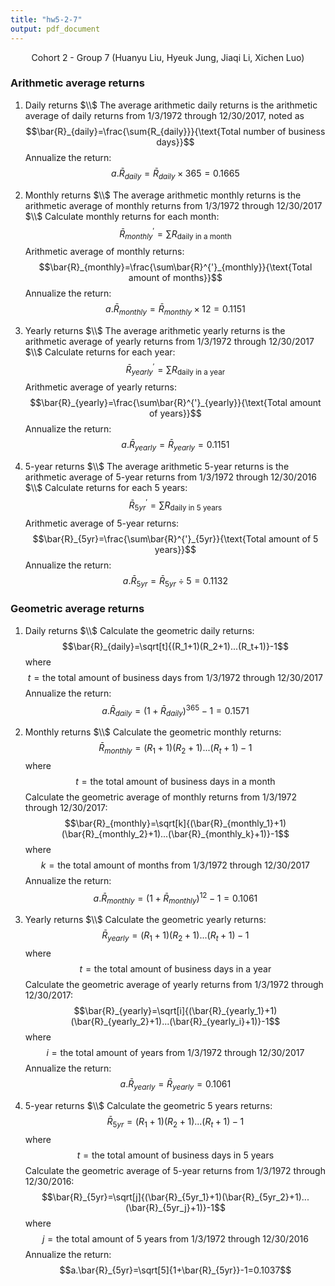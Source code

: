 ```yaml
---
title: "hw5-2-7"
output: pdf_document
---
```


$$\text{Cohort 2 - Group 7 (Huanyu Liu, Hyeuk Jung, Jiaqi Li, Xichen Luo)}$$

### Arithmetic average returns

1. Daily returns
$\\$
The average arithmetic daily returns is the arithmetic average of daily returns from 1/3/1972 through 12/30/2017, noted as 
$$\bar{R}_{daily}=\frac{\sum{R_{daily}}}{\text{Total number of business days}}$$
Annualize the return:
$$a.\bar{R}_{daily}=\bar{R}_{daily} \times 365=0.1665$$

2. Monthly returns
$\\$
The average arithmetic monthly returns is the arithmetic average of monthly returns from 1/3/1972 through 12/30/2017
$\\$
Calculate monthly returns for each month:
$$\bar{R}^{'}_{monthly}=\sum{R_{\text{daily in a month}}}$$
Arithmetic average of monthly returns:
$$\bar{R}_{monthly}=\frac{\sum\bar{R}^{'}_{monthly}}{\text{Total amount of months}}$$
Annualize the return:
$$a.\bar{R}_{monthly}=\bar{R}_{monthly} \times 12=0.1151$$

3. Yearly returns
$\\$
The average arithmetic yearly returns is the arithmetic average of yearly returns from 1/3/1972 through 12/30/2017
$\\$
Calculate returns for each year:
$$\bar{R}^{'}_{yearly}=\sum{R_{\text{daily in a year}}}$$
Arithmetic average of yearly returns:
$$\bar{R}_{yearly}=\frac{\sum\bar{R}^{'}_{yearly}}{\text{Total amount of years}}$$
Annualize the return:
$$a.\bar{R}_{yearly}=\bar{R}_{yearly}=0.1151$$

4. 5-year returns
$\\$
The average arithmetic 5-year returns is the arithmetic average of 5-year returns from 1/3/1972 through 12/30/2016
$\\$
Calculate returns for each 5 years:
$$\bar{R}^{'}_{5yr}=\sum{R_{\text{daily in 5 years}}}$$
Arithmetic average of 5-year returns:
$$\bar{R}_{5yr}=\frac{\sum\bar{R}^{'}_{5yr}}{\text{Total amount of 5 years}}$$
Annualize the return:
$$a.\bar{R}_{5yr}=\bar{R}_{5yr} \div5=0.1132$$

### Geometric average returns

1. Daily returns
$\\$
Calculate the geometric daily returns:
$$\bar{R}_{daily}=\sqrt[t]{(R_1+1)(R_2+1)...(R_t+1)}-1$$
where
$$t=\text{the total amount of business days from 1/3/1972 through 12/30/2017}$$
Annualize the return:
$$a.\bar{R}_{daily}=(1+\bar{R}_{daily}) ^ {365}-1=0.1571$$

2. Monthly returns
$\\$
Calculate the geometric monthly returns: 
$$\bar{R}_{monthly}=(R_1+1)(R_2+1)...(R_t+1)-1$$
where
$$t=\text{the total amount of business days in a month}$$
Calculate the geometric average of monthly returns from 1/3/1972 through 12/30/2017:
$$\bar{R}_{monthly}=\sqrt[k]{(\bar{R}_{monthly_1}+1)(\bar{R}_{monthly_2}+1)...(\bar{R}_{monthly_k}+1)}-1$$
where
$$k=\text{the total amount of months from 1/3/1972 through 12/30/2017}$$
Annualize the return:
$$a.\bar{R}_{monthly}=(1+\bar{R}_{monthly}) ^ {12}-1=0.1061$$

3. Yearly returns
$\\$
Calculate the geometric yearly returns: 
$$\bar{R}_{yearly}=(R_1+1)(R_2+1)...(R_t+1)-1$$
where
$$t=\text{the total amount of business days in a year}$$
Calculate the geometric average of yearly returns from 1/3/1972 through 12/30/2017:
$$\bar{R}_{yearly}=\sqrt[i]{(\bar{R}_{yearly_1}+1)(\bar{R}_{yearly_2}+1)...(\bar{R}_{yearly_i}+1)}-1$$
where
$$i=\text{the total amount of years from 1/3/1972 through 12/30/2017}$$
Annualize the return:
$$a.\bar{R}_{yearly}=\bar{R}_{yearly}=0.1061$$

4. 5-year returns
$\\$
Calculate the geometric 5 years returns:  
$$\bar{R}_{5yr}={(R_1+1)(R_2+1)...(R_t+1)}-1$$
where
$$t=\text{the total amount of business days in 5 years}$$
Calculate the geometric average of 5-year returns from 1/3/1972 through 12/30/2016:
$$\bar{R}_{5yr}=\sqrt[j]{(\bar{R}_{5yr_1}+1)(\bar{R}_{5yr_2}+1)...(\bar{R}_{5yr_j}+1)}-1$$
where
$$j=\text{the total amount of 5 years from 1/3/1972 through 12/30/2016}$$
Annualize the return:
$$a.\bar{R}_{5yr}=\sqrt[5]{1+\bar{R}_{5yr}}-1=0.1037$$